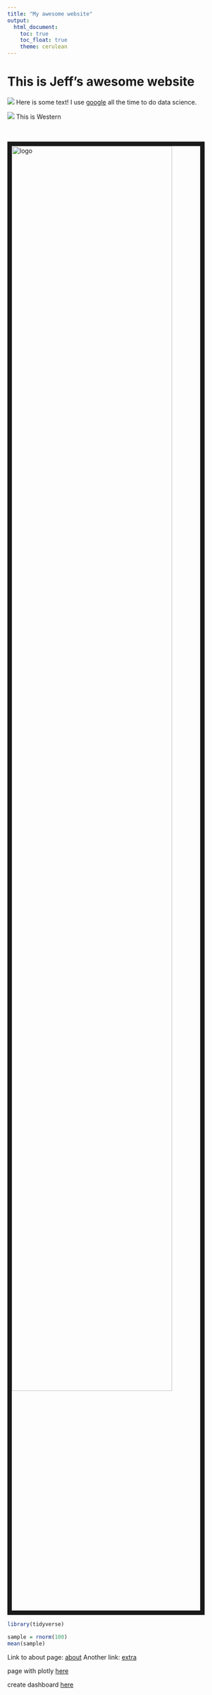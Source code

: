 ```yaml
---
title: "My awesome website"
output: 
  html_document:
    toc: true
    toc_float: true
    theme: cerulean
---
```


# This is Jeff's awesome website

![](https://media.giphy.com/media/drXGoW1iudhKw/giphy.gif)
Here is some text!
I use [google](https://www.google.com/) all the time to do data science.

![](images/western-university (2).png) This is Western 

<br><br><img src="images/western-university (2).png" alt="logo" style="width:85%; border:10px solid"><br>



```r
library(tidyverse)

sample = rnorm(100)
mean(sample)

```


Link to about page: [about](about.html)
Another link: [extra](extra_page.html)

page with plotly [here](plotly.html)

create dashboard [here](dashboard.html)






